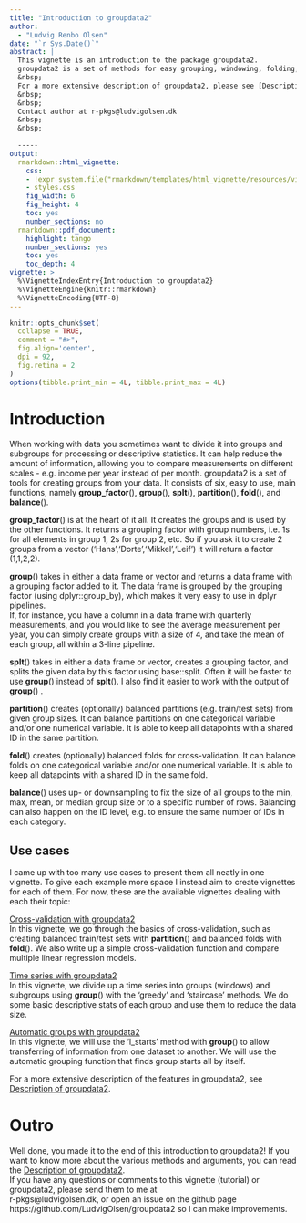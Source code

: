 ```yaml
---
title: "Introduction to groupdata2"
author: 
  - "Ludvig Renbo Olsen"
date: "`r Sys.Date()`"
abstract: |
  This vignette is an introduction to the package groupdata2.  
  groupdata2 is a set of methods for easy grouping, windowing, folding, partitioning, splitting and balancing of data.  
  &nbsp;  
  For a more extensive description of groupdata2, please see [Description of groupdata2](description_of_groupdata2.html)
  &nbsp;  
  &nbsp;  
  Contact author at r-pkgs@ludvigolsen.dk
  &nbsp;  
  &nbsp;  
  
  -----
output: 
  rmarkdown::html_vignette:
    css: 
    - !expr system.file("rmarkdown/templates/html_vignette/resources/vignette.css", package = "rmarkdown")
    - styles.css
    fig_width: 6
    fig_height: 4
    toc: yes
    number_sections: no
  rmarkdown::pdf_document:
    highlight: tango
    number_sections: yes
    toc: yes
    toc_depth: 4
vignette: >
  %\VignetteIndexEntry{Introduction to groupdata2}
  %\VignetteEngine{knitr::rmarkdown}
  %\VignetteEncoding{UTF-8}
---
```


```r
knitr::opts_chunk$set(
  collapse = TRUE,
  comment = "#>",
  fig.align='center',
  dpi = 92,
  fig.retina = 2
)
options(tibble.print_min = 4L, tibble.print_max = 4L)

```

# Introduction

When working with data you sometimes want to divide it into groups and subgroups for processing or descriptive statistics. It can help reduce the amount of information, allowing you to compare measurements on different scales - e.g. income per year instead of per month.
groupdata2 is a set of tools for creating groups from your data. It consists of six, easy to use, main functions, namely **group_factor**(), **group**(), **splt**(), **partition**(), **fold**(), and **balance**().  

**group_factor**()  is at the heart of it all. It creates the groups and is used by the other functions. It returns a grouping factor with group numbers, i.e. 1s for all elements in group 1, 2s for group 2, etc. So if you ask it to create 2 groups from a vector ('Hans','Dorte','Mikkel','Leif') it will return a factor (1,1,2,2).   

**group**() takes in either a data frame or vector and returns a data frame with a grouping factor added to it. The data frame is grouped by the grouping factor (using dplyr::group_by), which makes it very easy to use in dplyr pipelines.  
If, for instance, you have a column in a data frame with quarterly measurements, and you would like to see the average measurement per year, you can simply create groups with a size of 4, and take the mean of each group, all within a 3-line pipeline.  

**splt**() takes in either a data frame or vector, creates a grouping factor, and splits the given data by this factor using base::split. Often it will be faster to use **group**() instead of **splt**(). I also find it easier to work with the output of **group**() .

**partition**() creates (optionally) balanced partitions (e.g. train/test sets) from given group sizes. It can balance partitions on one categorical variable and/or one numerical variable. It is able to keep all datapoints with a shared ID in the same partition.

**fold**() creates (optionally) balanced folds for cross-validation. It can balance folds on one categorical variable and/or one numerical variable. It is able to keep all datapoints with a shared ID in the same fold.  

**balance**() uses up- or downsampling to fix the size of all groups to the min, max, mean, or median group size or to a specific number of rows. Balancing can also happen on the ID level, e.g. to ensure the same number of IDs in each category.  


## Use cases
I came up with too many use cases to present them all neatly in one vignette. To give each example more space I instead aim to create vignettes for each of them. For now, these are the available vignettes dealing with each their topic:

[Cross-validation with groupdata2](cross-validation_with_groupdata2.html)  
In this vignette, we go through the basics of cross-validation, such as creating balanced train/test sets with **partition**() and balanced folds with **fold**(). We also write up a simple cross-validation function and compare multiple linear regression models.

[Time series with groupdata2](time_series_with_groupdata2.html)  
In this vignette, we divide up a time series into groups (windows) and subgroups using **group**() with the 'greedy' and 'staircase' methods. We do some basic descriptive stats of each group and use them to reduce the data size.

[Automatic groups with groupdata2](automatic_groups_with_groupdata2.html)  
In this vignette, we will use the 'l_starts' method with **group**() to allow transferring of information from one dataset to another. We will use the automatic grouping function that finds group starts all by itself.



For a more extensive description of the features in groupdata2, see [Description of groupdata2](description_of_groupdata2.html).

# Outro

Well done, you made it to the end of this introduction to groupdata2! If you want to know more about the various methods and arguments, you can read the [Description of groupdata2](description_of_groupdata2.html).  
If you have any questions or comments to this vignette (tutorial) or groupdata2, please send them to me at  
r-pkgs@ludvigolsen.dk, or open an issue on the github page https://github.com/LudvigOlsen/groupdata2 so I can make improvements.  

&nbsp; 
&nbsp; 

